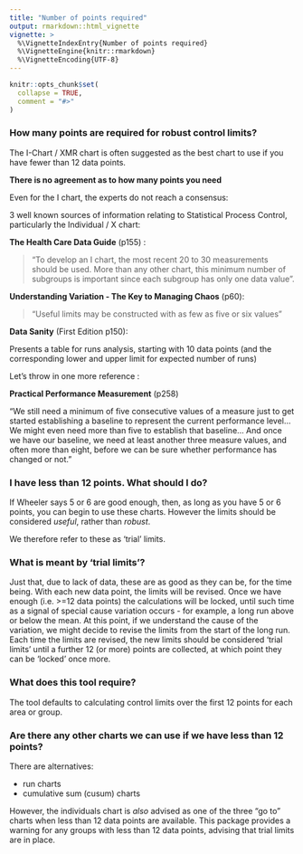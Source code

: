 ---
title: "Number of points required"
output: rmarkdown::html_vignette
vignette: >
  %\VignetteIndexEntry{Number of points required}
  %\VignetteEngine{knitr::rmarkdown}
  %\VignetteEncoding{UTF-8}
---

```{r, include = FALSE}
knitr::opts_chunk$set(
  collapse = TRUE,
  comment = "#>"
)
```

### How many points are required for robust control limits?

The I-Chart / XMR chart is often suggested as the best chart to use if you have fewer than 12 data points. 

**There is no agreement as to how many points you need**

Even for the I chart, the experts do not reach a consensus:

3 well known sources of information relating to Statistical Process Control, particularly the Individual / X chart:

**The Health Care Data Guide** (p155) :

> "To develop an I chart, the most recent 20 to 30 measurements should be used. More than any other chart, this minimum number of subgroups is important since each subgroup has only one data value".

**Understanding Variation - The Key to Managing Chaos** (p60):

> "Useful limits may be constructed with as few as five or six values"

**Data Sanity** (First Edition p150): 

Presents a table for runs analysis, starting with 10 data points (and the corresponding lower and upper limit for expected number of runs)

Let's throw in one more reference :

**Practical Performance Measurement** (p258)

"We still need a minimum of five consecutive values of a measure just to get started establishing a baseline to represent the current performance level... We might even need more than five to establish that baseline...
And once we have our baseline, we need at least another three measure values, and often more than eight, before we can be sure whether performance has changed or not."

### I have less than 12 points. What should I do?

If Wheeler says 5 or 6 are good enough, then, as long as you have 5 or 6 points, you can begin to use these charts.
However the limits should be considered _useful_, rather than _robust_.

We therefore refer to these as 'trial' limits.

### What is meant by 'trial limits'?

Just that, due to lack of data, these are as good as they can be, for the time being.
With each new data point, the limits will be revised.
Once we have enough (i.e. >=12 data points) the calculations will be locked, until such time as a signal of special cause variation occurs - for example, a long run above or below the mean.
At this point, if we understand the cause of the variation, we might decide to revise the limits from the start of the long run.
Each time the limits are revised, the new limits should be considered 'trial limits' until a further 12 (or more) points are collected, at which point they can be 'locked' once more.

### What does this tool require?

The tool defaults to calculating control limits over the first 12 points for each area or group.

### Are there any other charts we can use if we have less than 12 points?

There are alternatives:

- run charts
- cumulative sum (cusum) charts

However, the individuals chart is _also_ advised as one of the three "go to" charts when less than 12 data points are available.
This package provides a warning for any groups with less than 12 data points, advising that trial limits are in place.
